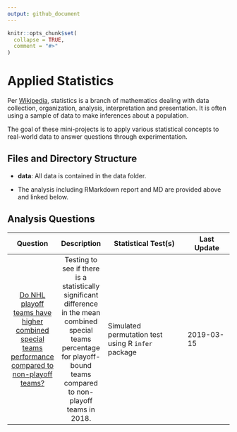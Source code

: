 ```yaml
---
output: github_document
---
```


<!-- README.md is generated from README.Rmd. Please edit that file -->

```r
knitr::opts_chunk$set(
  collapse = TRUE,
  comment = "#>"
)
```
# Applied Statistics

Per [Wikipedia](https://en.wikipedia.org/wiki/Statistics), statistics is a branch of mathematics dealing with data collection, organization, analysis, interpretation and presentation. It is often using a sample of data to make inferences about a population. 

The goal of these mini-projects is to apply various statistical concepts to real-world data to answer questions through experimentation. 

## Files and Directory Structure

- __data__: All data is contained in the data folder. 

- The analysis including RMarkdown report and MD are provided above and linked below. 

## Analysis Questions

|  Question  | Description | Statistical Test(s) | Last Update
| :--------: | :---------: | ------------------- | -----------
| [Do NHL playoff teams have higher combined special teams performance compared to non-playoff teams?](https://github.com/bclark86/stats-fun/blob/master/nhl_playoffs_vs_specialteams/nhl_team_scoring_hypothesis_test.md) | Testing to see if there is a statistically significant difference in the mean combined special teams percentage for playoff-bound teams compared to non-playoff teams in 2018. | Simulated permutation test using R `infer` package | 2019-03-15

